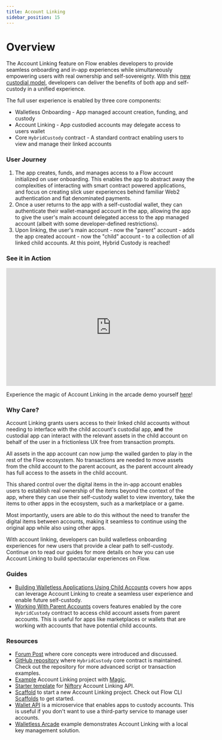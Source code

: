 ```yaml
---
title: Account Linking
sidebar_position: 15
---
```


# Overview

The Account Linking feature on Flow enables developers to provide seamless onboarding and in-app experiences while
simultaneously empowering users with real ownership and self-sovereignty. With this [new custodial
model](https://forum.onflow.org/t/hybrid-custody/4016), developers can deliver the benefits of both app and self-custody
in a unified experience.

The full user experience is enabled by three core components:
- Walletless Onboarding - App managed account creation, funding, and custody
- Account Linking - App custodied accounts may delegate access to users wallet
- Core `HybridCustody` contract - A standard contract enabling users to view and manage their linked accounts

### User Journey

1. The app creates, funds, and manages access to a Flow account initialized on user onboarding. This enables the app to
   abstract away the complexities of interacting with smart contract powered applications, and focus on creating slick
   user experiences behind familiar Web2 authentication and fiat denominated payments.
1. Once a user returns to the app with a self-custodial wallet, they can authenticate their wallet-managed account in
   the app, allowing the app to give the user's main account delegated access to the app managed account (albeit with
   some developer-defined restrictions).
1. Upon linking, the user's main account - now the "parent" account - adds the app created account - now the "child"
   account - to a collection of all linked child accounts. At this point, Hybrid Custody is reached!

### See it in Action

<iframe width="560" height="315" src="https://www.youtube.com/embed/0eYX_S4jUYM?start=846" title="YouTube video player" frameborder="0" allow="accelerometer; autoplay; clipboard-write; encrypted-media; gyroscope; picture-in-picture; web-share" allowfullscreen></iframe>

<Callout type="info">

Experience the magic of Account Linking in the arcade demo yourself [here](https://walletless-arcade-game.vercel.app/)!

</Callout>

### Why Care?

Account Linking grants users access to their linked child accounts without needing to interface with the child account's
custodial app, **and** the custodial app can interact with the relevant assets in the child account on behalf of the
user in a frictionless UX free from transaction prompts.

<Callout type="success">

All assets in the app account can now jump the walled garden to play in the rest of the Flow ecosystem. No transactions are needed to move assets from the child account to the parent account, as the parent account already has full access to the assets in the child account.

</Callout>

This shared control over the digital items in the in-app account enables users to establish real ownership of the items
beyond the context of the app, where they can use their self-custody wallet to view inventory, take the items to other
apps in the ecosystem, such as a marketplace or a game.

Most importantly, users are able to do this without the need to transfer the digital items between accounts,
making it seamless to continue using the original app while also using other apps.

With account linking, developers can build walletless onboarding experiences for new users that provide a clear path to
self-custody. Continue on to read our guides for more details on how you can use Account Linking to
build spectacular experiences on Flow.

### Guides

- [Building Walletless Applications Using Child Accounts](./child-accounts.mdx) covers how apps can leverage Account Linking to create a seamless user
experience and enable future self-custody.
- [Working With Parent Accounts](./parent-accounts.mdx) covers features enabled by the core `HybridCustody` contract to
access child account assets from parent accounts. This is useful for apps like marketplaces or wallets that are working with
accounts that have potential child accounts.

### Resources

- [Forum Post](https://forum.onflow.org/t/hybrid-custody/4016) where core concepts were introduced and discussed.
- [GitHub repository](https://github.com/onflow/hybrid-custody) where `HybridCustody` core contract is maintained.
Check out the repository for more advanced script or transaction examples.
- [Example](https://github.com/jribbink/magic-link-hc-sample/) Account Linking project with [Magic](https://magic.link/).
- [Starter template](https://github.com/Niftory/niftory-samples/tree/main/walletless-onboarding) for [Niftory](https://niftory.com/) Account
Linking API.
- [Scaffold](https://github.com/onflow/hybrid-custody-scaffold) to start a new Account Linking project. Check out Flow CLI
 [Scaffolds](../../tools/toolchains/flow-cli/super-commands.md#using-scaffolds) to get started.
- [Wallet API](https://github.com/flow-hydraulics/flow-wallet-api/) is a microservice that enables apps to custody accounts. This is useful if you
 don't want to use a third-party service to manage user accounts.
- [Walletless Arcade](https://github.com/onflow/walletless-arcade-example) example demonstrates Account Linking with a local key management solution.